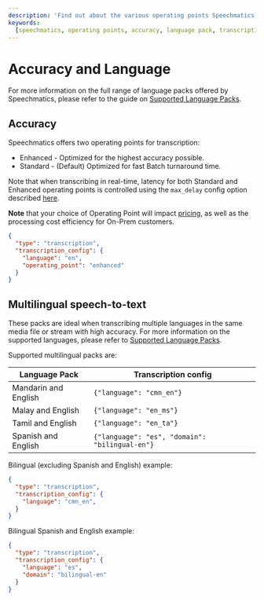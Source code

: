 ```yaml
---
description: 'Find out about the various operating points Speechmatics supports to help fulfill your transcription needs'
keywords:
  [speechmatics, operating points, accuracy, language pack, transcription, speech recognition, asr]
---
```


# Accuracy and Language

For more information on the full range of language packs offered by Speechmatics, please refer to the guide on [Supported Language Packs](../introduction/supported-languages.mdx).

## Accuracy

Speechmatics offers two operating points for transcription:

- Enhanced - Optimized for the highest accuracy possible.
- Standard - (Default) Optimized for fast Batch turnaround time. 

Note that when transcribing in real-time, latency for both Standard and Enhanced operating points is controlled using the `max_delay` config option described [here](../features/realtime-latency.mdx).

**Note** that your choice of Operating Point will impact [pricing](https://www.speechmatics.com/our-technology/pricing), as well as the processing cost efficiency for On-Prem customers.

```json
{
  "type": "transcription",
  "transcription_config": {
    "language": "en",
    "operating_point": "enhanced"
  }
}
```

## Multilingual speech-to-text

These packs are ideal when transcribing multiple languages in the same media file or stream with high accuracy. For more information on the supported languages, please refer to [Supported Language Packs](../introduction/supported-languages.mdx).

Supported multilingual packs are:

| Language Pack | Transcription config |
|----------------|----------------------|
| Mandarin and English |  `{"language": "cmn_en"}` |
| Malay and English |  `{"language": "en_ms"}` |
| Tamil and English |  `{"language": "en_ta"}` |
| Spanish and English |  `{"language": "es", "domain": "bilingual-en"}` |

Bilingual (excluding Spanish and English) example:

```json
{
  "type": "transcription",
  "transcription_config": {
    "language": "cmn_en",
  }
}
```

Bilingual Spanish and English example:

```json
{
  "type": "transcription",
  "transcription_config": {
    "language": "es",
    "domain": "bilingual-en"
  }
}
```

